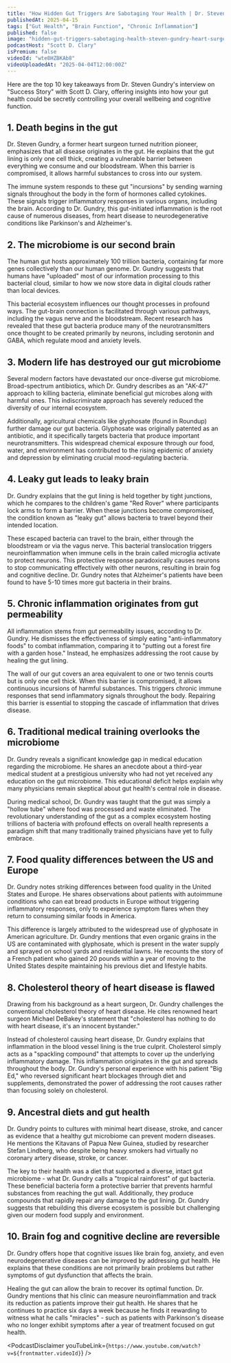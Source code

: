 ```yaml
---
title: "How Hidden Gut Triggers Are Sabotaging Your Health | Dr. Steven Gundry - Renowned Heart Surgeon"
publishedAt: 2025-04-15
tags: ["Gut Health", "Brain Function", "Chronic Inflammation"]
published: false
image: "hidden-gut-triggers-sabotaging-health-steven-gundry-heart-surgeon.jpg"
podcastHost: "Scott D. Clary"
isPremium: false
videoId: "wte8HZBKAb8"
videoUploadedAt: "2025-04-04T12:00:00Z"
---
```



<PodcastSummaryPageLayout frontmatter={frontmatter}>

Here are the top 10 key takeaways from Dr. Steven Gundry's interview on "Success Story" with Scott D. Clary, offering insights into how your gut health could be secretly controlling your overall wellbeing and cognitive function.

## 1. Death begins in the gut

Dr. Steven Gundry, a former heart surgeon turned nutrition pioneer, emphasizes that all disease originates in the gut. He explains that the gut lining is only one cell thick, creating a vulnerable barrier between everything we consume and our bloodstream. When this barrier is compromised, it allows harmful substances to cross into our system.

The immune system responds to these gut "incursions" by sending warning signals throughout the body in the form of hormones called cytokines. These signals trigger inflammatory responses in various organs, including the brain. According to Dr. Gundry, this gut-initiated inflammation is the root cause of numerous diseases, from heart disease to neurodegenerative conditions like Parkinson's and Alzheimer's.

## 2. The microbiome is our second brain

The human gut hosts approximately 100 trillion bacteria, containing far more genes collectively than our human genome. Dr. Gundry suggests that humans have "uploaded" most of our information processing to this bacterial cloud, similar to how we now store data in digital clouds rather than local devices.

This bacterial ecosystem influences our thought processes in profound ways. The gut-brain connection is facilitated through various pathways, including the vagus nerve and the bloodstream. Recent research has revealed that these gut bacteria produce many of the neurotransmitters once thought to be created primarily by neurons, including serotonin and GABA, which regulate mood and anxiety levels.

## 3. Modern life has destroyed our gut microbiome

Several modern factors have devastated our once-diverse gut microbiome. Broad-spectrum antibiotics, which Dr. Gundry describes as an "AK-47" approach to killing bacteria, eliminate beneficial gut microbes along with harmful ones. This indiscriminate approach has severely reduced the diversity of our internal ecosystem.

Additionally, agricultural chemicals like glyphosate (found in Roundup) further damage our gut bacteria. Glyphosate was originally patented as an antibiotic, and it specifically targets bacteria that produce important neurotransmitters. This widespread chemical exposure through our food, water, and environment has contributed to the rising epidemic of anxiety and depression by eliminating crucial mood-regulating bacteria.

## 4. Leaky gut leads to leaky brain

Dr. Gundry explains that the gut lining is held together by tight junctions, which he compares to the children's game "Red Rover" where participants lock arms to form a barrier. When these junctions become compromised, the condition known as "leaky gut" allows bacteria to travel beyond their intended location.

These escaped bacteria can travel to the brain, either through the bloodstream or via the vagus nerve. This bacterial translocation triggers neuroinflammation when immune cells in the brain called microglia activate to protect neurons. This protective response paradoxically causes neurons to stop communicating effectively with other neurons, resulting in brain fog and cognitive decline. Dr. Gundry notes that Alzheimer's patients have been found to have 5-10 times more gut bacteria in their brains.

## 5. Chronic inflammation originates from gut permeability

All inflammation stems from gut permeability issues, according to Dr. Gundry. He dismisses the effectiveness of simply eating "anti-inflammatory foods" to combat inflammation, comparing it to "putting out a forest fire with a garden hose." Instead, he emphasizes addressing the root cause by healing the gut lining.

The wall of our gut covers an area equivalent to one or two tennis courts but is only one cell thick. When this barrier is compromised, it allows continuous incursions of harmful substances. This triggers chronic immune responses that send inflammatory signals throughout the body. Repairing this barrier is essential to stopping the cascade of inflammation that drives disease.

## 6. Traditional medical training overlooks the microbiome

Dr. Gundry reveals a significant knowledge gap in medical education regarding the microbiome. He shares an anecdote about a third-year medical student at a prestigious university who had not yet received any education on the gut microbiome. This educational deficit helps explain why many physicians remain skeptical about gut health's central role in disease.

During medical school, Dr. Gundry was taught that the gut was simply a "hollow tube" where food was processed and waste eliminated. The revolutionary understanding of the gut as a complex ecosystem hosting trillions of bacteria with profound effects on overall health represents a paradigm shift that many traditionally trained physicians have yet to fully embrace.

## 7. Food quality differences between the US and Europe

Dr. Gundry notes striking differences between food quality in the United States and Europe. He shares observations about patients with autoimmune conditions who can eat bread products in Europe without triggering inflammatory responses, only to experience symptom flares when they return to consuming similar foods in America.

This difference is largely attributed to the widespread use of glyphosate in American agriculture. Dr. Gundry mentions that even organic grains in the US are contaminated with glyphosate, which is present in the water supply and sprayed on school yards and residential lawns. He recounts the story of a French patient who gained 20 pounds within a year of moving to the United States despite maintaining his previous diet and lifestyle habits.

## 8. Cholesterol theory of heart disease is flawed

Drawing from his background as a heart surgeon, Dr. Gundry challenges the conventional cholesterol theory of heart disease. He cites renowned heart surgeon Michael DeBakey's statement that "cholesterol has nothing to do with heart disease, it's an innocent bystander."

Instead of cholesterol causing heart disease, Dr. Gundry explains that inflammation in the blood vessel lining is the true culprit. Cholesterol simply acts as a "spackling compound" that attempts to cover up the underlying inflammatory damage. This inflammation originates in the gut and spreads throughout the body. Dr. Gundry's personal experience with his patient "Big Ed," who reversed significant heart blockages through diet and supplements, demonstrated the power of addressing the root causes rather than focusing solely on cholesterol.

## 9. Ancestral diets and gut health

Dr. Gundry points to cultures with minimal heart disease, stroke, and cancer as evidence that a healthy gut microbiome can prevent modern diseases. He mentions the Kitavans of Papua New Guinea, studied by researcher Stefan Lindberg, who despite being heavy smokers had virtually no coronary artery disease, stroke, or cancer.

The key to their health was a diet that supported a diverse, intact gut microbiome - what Dr. Gundry calls a "tropical rainforest" of gut bacteria. These beneficial bacteria form a protective barrier that prevents harmful substances from reaching the gut wall. Additionally, they produce compounds that rapidly repair any damage to the gut lining. Dr. Gundry suggests that rebuilding this diverse ecosystem is possible but challenging given our modern food supply and environment.

## 10. Brain fog and cognitive decline are reversible

Dr. Gundry offers hope that cognitive issues like brain fog, anxiety, and even neurodegenerative diseases can be improved by addressing gut health. He explains that these conditions are not primarily brain problems but rather symptoms of gut dysfunction that affects the brain.

Healing the gut can allow the brain to recover its optimal function. Dr. Gundry mentions that his clinic can measure neuroinflammation and track its reduction as patients improve their gut health. He shares that he continues to practice six days a week because he finds it rewarding to witness what he calls "miracles" - such as patients with Parkinson's disease who no longer exhibit symptoms after a year of treatment focused on gut health.

<PodcastDisclaimer
  youTubeLink={`https://www.youtube.com/watch?v=${frontmatter.videoId}`}
/>

</PodcastSummaryPageLayout>
